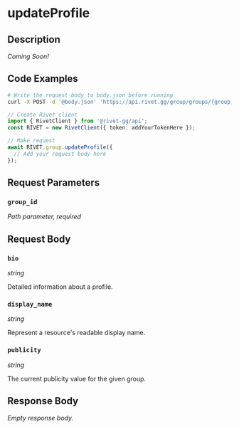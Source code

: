 

# updateProfile

## Description

*Coming Soon!*


## Code Examples

<CodeGroup title='Request' tag='POST' label='https://api.rivet.gg/group/groups/{group_id}/profile'>

```bash {{ title: 'cURL' }}
# Write the request body to body.json before running
curl -X POST -d '@body.json' 'https://api.rivet.gg/group/groups/{group_id}/profile'
```

```ts
// Create Rivet client
import { RivetClient } from '@rivet-gg/api';
const RIVET = new RivetClient({ token: addYourTokenHere });

// Make request
await RIVET.group.updateProfile({
  // Add your request body here
});
```

</CodeGroup>


## Request Parameters


### `group_id`

_Path parameter, required_





## Request Body

### `bio`

_string_

Detailed information about a profile.

### `display_name`

_string_

Represent a resource's readable display name.

### `publicity`

_string_

The current publicity value for the given group.




## Response Body

_Empty response body._
